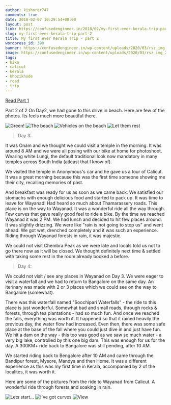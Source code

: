 ```yaml
---
author: kishorer747
comments: true
date: 2018-02-07 10:29:54+00:00
layout: post
link: https://confusedengineer.in/2018/02/my-first-ever-kerala-trip-part-2/
slug: my-first-ever-kerala-trip-part-2
title: My first ever Kerala Trip - part 2
wordpress_id: 398
banner: https://confusedengineer.in/wp-content/uploads/2020/03/rsz_img_20170903_081257705_hdr-effects-1_1.jpg
image: https://confusedengineer.in/wp-content/uploads/2020/03/rsz_img_20170903_081257705_hdr-effects-1_1.jpg
tags:
- bike
- calicut
- kerala
- khozikhode
- road
- trip
---
```


[Read Part 1 ](https://confusedengineer.in/2017/10/my-first-ever-kerala-trip/)

Part 2 of 2
On Day2, we had gone to this drive in beach. Here are few of the photos. Its feels much more beautiful there.

![Green! ](./images/green.jpg)
![The beach ](./images/beach.jpg)
![Vehicles on the beach ](./images/bike_on_beach.jpg)
![Let them rest ](./images/bikes.jpg)

> Day 3:

It was Onam and we thought we could visit a temple in the morning. It was around 8 AM and we were all posing with our bike at home for photoshoot. Wearing white Lungi, the default traditional look now mandatory in many temples across South India (atleast that I know of).

We visited the temple in Anonymous's car and he gave us a tour of Calicut. It was a great morning because this was the first time someone showing me their city, recalling memories of past.

And breakfast was ready for us as soon as we came back. We satisfied our stomachs with enough delicious food and started to pack up. It was time to leave for Wayanad! Had heard so much about Thamarassery roads. This place is on the way to Wayanad. It was a wonderful ride all the way through. Few curves that gave really good feel to ride a bike.
By the time we reached Wayanad it was 2 PM. We had lunch and decided to hit few places around. It was slightly drizzing. We were like "rain is not going to stop us" and went ahead. We got wet, drenched completely and it was such an experience. Riding through Wayanad forests in rain, it was majestic.

We could not visit Chembra Peak as we were late and locals told us not to go there now as it will be closed. We thought definitely next time & settled with taking some rest in the room already booked a before.


> Day 4:

We could not visit / see any places in Wayanad on Day 3. We were eager to visit a waterfall and we had to return to Bangalore on the same day. An iterinary was made with 2 or 3 places which we could see on the way to Bangalore (somewhat).

There was this waterfall named "Soochipari Waterfalls" - the ride to this place is just wonderful. Somewhat bad and small roads, through rocks & forests, through tea plantations - had so much fun. And once we reached the falls, everything was worth it. It happened so that it rained heavily the previous day, the water flow had increased. Even then, there was some safe place at the base of the fall where you could just dive in and just have fun.
We hit a dam on the way - this too was good as we saw so much water - a very big lake, controlled by this one big dam. This was enough for us for the day. A 300KM+ ride back to Bangalore was still pending, after 10 AM.

We started riding back to Bengalore after 10 AM and came through the Bandipur forest, Mysore, Mandya and then Home.
It was a different experience as this was my first time in Kerala, accompanied by 2 of the localites, it was worth it.

Here are some of the pictures from the ride to Wayanad from Calicut. A wonderful ride through forests and soaking in rain.

![Lets start... ](./images/lets_start.jpg)
![I've got curves ](./images/curve.jpg)
![View ](./images/view.jpg)